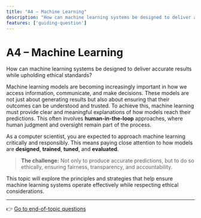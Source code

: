 ```yaml
---
title: "A4 – Machine Learning"
description: "How can machine learning systems be designed to deliver accurate results while upholding ethical standards?"
features: ['guiding-question']
---
```



# A4 – Machine Learning

<GuidingQuestion lang="en">
How can machine learning systems be designed to deliver accurate results while upholding ethical standards?
</GuidingQuestion>

Machine learning models are becoming increasingly important in how we access information, communicate, and make decisions. These models are not just about generating results but also about ensuring that their outcomes can be understood and trusted.
To achieve this, machine learning must provide clear and meaningful explanations of how models reach their predictions.
This often involves **human-in-the-loop** approaches, where human judgment and oversight remain part of the process.

As a computer scientist, you are expected to approach machine learning critically and responsibly.
This means paying close attention to how models are **designed**, **trained**, **tuned**, and **evaluated**.

> **The challenge:** Not only to produce accurate predictions, but to do so ethically, ensuring fairness, transparency, and accountability.

This topic will explore the principles and strategies that help ensure machine learning systems operate effectively while respecting ethical considerations.

---
👉 [Go to end-of-topic questions](/cs-study-companion/en/a4/end-of-topic-questions)